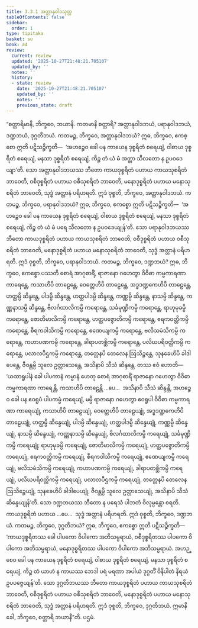 ```yaml
---
title: 3.3.1 အတ္တာနုဝါဒသုတ္တ
tableOfContents: false
sidebar:
  order: 1
type: tipitaka
basket: su
book: a4
review:
  current: review
  updated: '2025-10-27T21:48:21.705107'
  updated_by: ''
  notes: ''
  history:
  - state: review
    date: '2025-10-27T21:48:21.705107'
    updated_by: ''
    notes: ''
    previous_state: draft
---
```



<ReviewStatus review={frontmatter.review} showDetails={true} />

<HypothesisAnnotation frontmatter={frontmatter} />

<DynamicBreadcrumb />

<Division number="121" book="a4" e="ch" v="15" p="436">

<Paragraph number="783" book="a4">
“စတ္တာရိမာနိ, ဘိက္ခဝေ, ဘယာနိ. ကတမာနိ စတ္တာရိ? အတ္တာနုဝါဒဘယံ, ပရာနုဝါဒဘယံ, ဒဏ္ဍဘယံ, ဒုဂ္ဂတိဘယံ.
</Paragraph>

<Paragraph number="784" book="a4">
ကတမဉ္စ, ဘိက္ခဝေ, အတ္တာနုဝါဒဘယံ? ဣဓ, ဘိက္ခဝေ, ဧကစ္စော ဣတိ ပဋိသဉ္စိက္ခတိ—  ‘အဟဉ္စေဝ ခေါ ပန ကာယေန ဒုစ္စရိတံ စရေယျံ, ဝါစာယ ဒုစ္စရိတံ စရေယျံ, မနသာ ဒုစ္စရိတံ စရေယျံ, ကိဉ္စ တံ ယံ မံ အတ္တာ သီလတော န ဥပဝဒေယျာ’တိ. သော အတ္တာနုဝါဒဘယဿ ဘီတော ကာယဒုစ္စရိတံ ပဟာယ ကာယသုစရိတံ ဘာဝေတိ, ဝစီဒုစ္စရိတံ ပဟာယ ဝစီသုစရိတံ ဘာဝေတိ, မနောဒုစ္စရိတံ ပဟာယ မနောသုစရိတံ ဘာဝေတိ, သုဒ္ဓံ အတ္တာနံ ပရိဟရတိ. ဣဒံ ဝုစ္စတိ, ဘိက္ခဝေ, အတ္တာနုဝါဒဘယံ.
</Paragraph>

<Paragraph number="785" book="a4">
ကတမဉ္စ, ဘိက္ခဝေ, ပရာနုဝါဒဘယံ? ဣဓ, ဘိက္ခဝေ, ဧကစ္စော ဣတိ ပဋိသဉ္စိက္ခတိ—  ‘အဟဉ္စေဝ ခေါ ပန ကာယေန ဒုစ္စရိတံ စရေယျံ, ဝါစာယ ဒုစ္စရိတံ စရေယျံ, မနသာ ဒုစ္စရိတံ စရေယျံ, ကိဉ္စ တံ ယံ မံ ပရေ သီလတော န ဥပဝဒေယျုန်’တိ. သော ပရာနုဝါဒဘယဿ ဘီတော ကာယဒုစ္စရိတံ ပဟာယ ကာယသုစရိတံ ဘာဝေတိ, ဝစီဒုစ္စရိတံ ပဟာယ ဝစီသုစရိတံ ဘာဝေတိ, မနောဒုစ္စရိတံ ပဟာယ မနောသုစရိတံ ဘာဝေတိ, သုဒ္ဓံ အတ္တာနံ ပရိဟရတိ. ဣဒံ ဝုစ္စတိ, ဘိက္ခဝေ, ပရာနုဝါဒဘယံ.
</Paragraph>

<Paragraph number="786" book="a4">
ကတမဉ္စ, ဘိက္ခဝေ, ဒဏ္ဍဘယံ? ဣဓ, ဘိက္ခဝေ, ဧကစ္စော ပဿတိ စောရံ အာဂုစာရိံ, ရာဇာနော ဂဟေတွာ ဝိဝိဓာ ကမ္မကာရဏာ ကာရေန္တေ, ကသာဟိပိ တာဠေန္တေ, ဝေတ္တေဟိပိ တာဠေန္တေ, အဒ္ဓဒဏ္ဍကေဟိပိ တာဠေန္တေ, ဟတ္ထမ္ပိ ဆိန္ဒန္တေ, ပါဒမ္ပိ ဆိန္ဒန္တေ, ဟတ္ထပါဒမ္ပိ ဆိန္ဒန္တေ, ကဏ္ဏမ္ပိ ဆိန္ဒန္တေ, နာသမ္ပိ ဆိန္ဒန္တေ, ကဏ္ဏနာသမ္ပိ ဆိန္ဒန္တေ, ဗိလင်္ဂထာလိကမ္ပိ ကရောန္တေ, သင်္ခမုဏ္ဍိကမ္ပိ ကရောန္တေ, ရာဟုမုခမ္ပိ ကရောန္တေ, ဇောတိမာလိကမ္ပိ ကရောန္တေ, ဟတ္ထပဇ္ဇောတိကမ္ပိ ကရောန္တေ, ဧရကဝတ္တိကမ္ပိ ကရောန္တေ, စီရကဝါသိကမ္ပိ ကရောန္တေ, ဧဏေယျကမ္ပိ ကရောန္တေ, ဗလိသမံသိကမ္ပိ ကရောန္တေ, ကဟာပဏကမ္ပိ ကရောန္တေ, ခါရာပတစ္ဆိကမ္ပိ ကရောန္တေ, ပလိဃပရိဝတ္တိကမ္ပိ ကရောန္တေ, ပလာလပီဌကမ္ပိ ကရောန္တေ, တတ္တေနပိ တေလေန ဩသိဉ္စန္တေ, သုနခေဟိပိ ခါဒါပေန္တေ, ဇီဝန္တမ္ပိ သူလေ ဥတ္တာသေန္တေ, အသိနာပိ သီသံ ဆိန္ဒန္တေ.
</Paragraph>

<Paragraph number="787" book="a4">
တဿ ဧဝံ ဟောတိ—  ‘ယထာရူပါနံ ခေါ ပါပကာနံ ကမ္မာနံ ဟေတု စောရံ အာဂုစာရိံ ရာဇာနော ဂဟေတွာ ဝိဝိဓာ ကမ္မကာရဏာ ကာရေန္တိ, ကသာဟိပိ တာဠေန္တိ …ပေ…  အသိနာပိ သီသံ ဆိန္ဒန္တိ, အဟဉ္စေဝ ခေါ ပန ဧဝရူပံ ပါပကမ္မံ ကရေယျံ, မမ္ပိ ရာဇာနော ဂဟေတွာ ဧဝရူပါ ဝိဝိဓာ ကမ္မကာရဏာ ကာရေယျုံ, ကသာဟိပိ တာဠေယျုံ, ဝေတ္တေဟိပိ တာဠေယျုံ, အဒ္ဓဒဏ္ဍကေဟိပိ တာဠေယျုံ, ဟတ္ထမ္ပိ ဆိန္ဒေယျုံ, ပါဒမ္ပိ ဆိန္ဒေယျုံ, ဟတ္ထပါဒမ္ပိ ဆိန္ဒေယျုံ, ကဏ္ဏမ္ပိ ဆိန္ဒေယျုံ, နာသမ္ပိ ဆိန္ဒေယျုံ, ကဏ္ဏနာသမ္ပိ ဆိန္ဒေယျုံ, ဗိလင်္ဂထာလိကမ္ပိ ကရေယျုံ, သင်္ခမုဏ္ဍိကမ္ပိ ကရေယျုံ; ရာဟုမုခမ္ပိ ကရေယျုံ, ဇောတိမာလိကမ္ပိ ကရေယျုံ, ဟတ္ထပဇ္ဇောတိကမ္ပိ ကရေယျုံ, ဧရကဝတ္တိကမ္ပိ ကရေယျုံ, စီရကဝါသိကမ္ပိ ကရေယျုံ, ဧဏေယျကမ္ပိ ကရေယျုံ, ဗလိသမံသိကမ္ပိ ကရေယျုံ, ကဟာပဏကမ္ပိ ကရေယျုံ, ခါရာပတစ္ဆိကမ္ပိ ကရေယျုံ, ပလိဃပရိဝတ္တိကမ္ပိ ကရေယျုံ, ပလာလပီဌကမ္ပိ ကရေယျုံ, တတ္တေနပိ တေလေန ဩသိဉ္စေယျုံ, သုနခေဟိပိ ခါဒါပေယျုံ, ဇီဝန္တမ္ပိ သူလေ ဥတ္တာသေယျုံ, အသိနာပိ သီသံ ဆိန္ဒေယျုန်’တိ. သော ဒဏ္ဍဘယဿ ဘီတော န ပရေသံ ပါဘတံ ဝိလုမ္ပန္တော စရတိ. ကာယဒုစ္စရိတံ ပဟာယ …ပေ…  သုဒ္ဓံ အတ္တာနံ ပရိဟရတိ. ဣဒံ ဝုစ္စတိ, ဘိက္ခဝေ, ဒဏ္ဍဘယံ.
</Paragraph>

<Paragraph number="788" book="a4">
ကတမဉ္စ, ဘိက္ခဝေ, ဒုဂ္ဂတိဘယံ? ဣဓ, ဘိက္ခဝေ, ဧကစ္စော ဣတိ ပဋိသဉ္စိက္ခတိ—  ‘ကာယဒုစ္စရိတဿ ခေါ ပါပကော ဝိပါကော အဘိသမ္ပရာယံ, ဝစီဒုစ္စရိတဿ ပါပကော ဝိပါကော အဘိသမ္ပရာယံ, မနောဒုစ္စရိတဿ ပါပကော ဝိပါကော အဘိသမ္ပရာယံ. အဟဉ္စေဝ ခေါ ပန ကာယေန ဒုစ္စရိတံ စရေယျံ, ဝါစာယ ဒုစ္စရိတံ စရေယျံ, မနသာ ဒုစ္စရိတံ စရေယျံ, ကိဉ္စ တံ ယာဟံ န ကာယဿ ဘေဒါ ပရံ မရဏာ အပါယံ ဒုဂ္ဂတိံ ဝိနိပါတံ နိရယံ ဥပပဇ္ဇေယျန်’တိ. သော ဒုဂ္ဂတိဘယဿ ဘီတော ကာယဒုစ္စရိတံ ပဟာယ ကာယသုစရိတံ ဘာဝေတိ, ဝစီဒုစ္စရိတံ ပဟာယ ဝစီသုစရိတံ ဘာဝေတိ, မနောဒုစ္စရိတံ ပဟာယ မနောသုစရိတံ ဘာဝေတိ, သုဒ္ဓံ အတ္တာနံ ပရိဟရတိ. ဣဒံ ဝုစ္စတိ, ဘိက္ခဝေ, ဒုဂ္ဂတိဘယံ. ဣမာနိ ခေါ, ဘိက္ခဝေ, စတ္တာရိ ဘယာနီ”တိ.

</Paragraph>
</Division>

<Paragraph number="789" type="center" book="a4">
ပဌမံ.
</Paragraph>